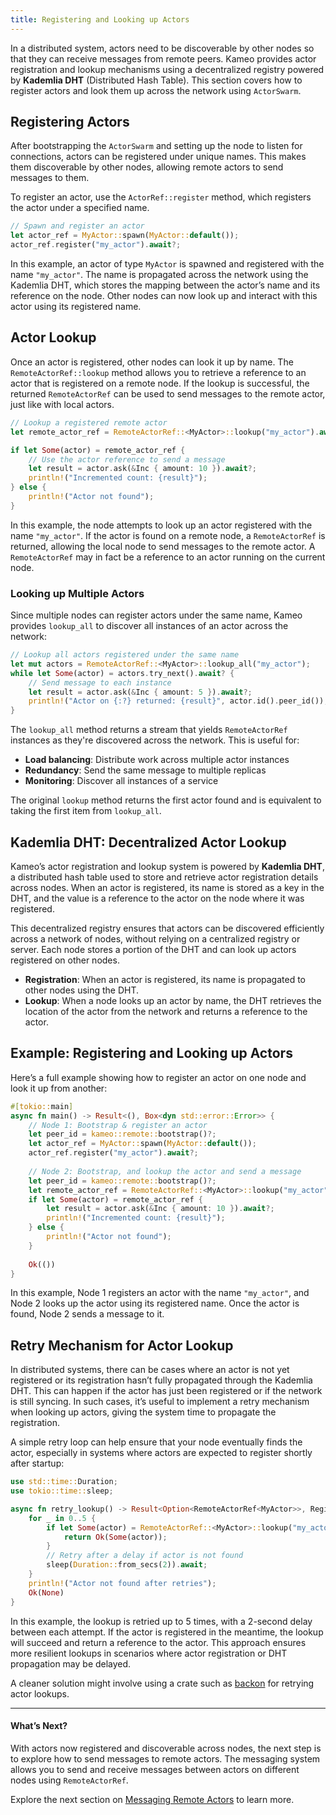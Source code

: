 ```yaml
---
title: Registering and Looking up Actors
---
```


In a distributed system, actors need to be discoverable by other nodes so that they can receive messages from remote peers. Kameo provides actor registration and lookup mechanisms using a decentralized registry powered by **Kademlia DHT** (Distributed Hash Table). This section covers how to register actors and look them up across the network using `ActorSwarm`.

## Registering Actors

After bootstrapping the `ActorSwarm` and setting up the node to listen for connections, actors can be registered under unique names. This makes them discoverable by other nodes, allowing remote actors to send messages to them.

To register an actor, use the `ActorRef::register` method, which registers the actor under a specified name.

```rust
// Spawn and register an actor
let actor_ref = MyActor::spawn(MyActor::default());
actor_ref.register("my_actor").await?;
```

In this example, an actor of type `MyActor` is spawned and registered with the name `"my_actor"`. The name is propagated across the network using the Kademlia DHT, which stores the mapping between the actor’s name and its reference on the node. Other nodes can now look up and interact with this actor using its registered name.

## Actor Lookup

Once an actor is registered, other nodes can look it up by name. The `RemoteActorRef::lookup` method allows you to retrieve a reference to an actor that is registered on a remote node. If the lookup is successful, the returned `RemoteActorRef` can be used to send messages to the remote actor, just like with local actors.

```rust
// Lookup a registered remote actor
let remote_actor_ref = RemoteActorRef::<MyActor>::lookup("my_actor").await?;

if let Some(actor) = remote_actor_ref {
    // Use the actor reference to send a message
    let result = actor.ask(&Inc { amount: 10 }).await?;
    println!("Incremented count: {result}");
} else {
    println!("Actor not found");
}
```

In this example, the node attempts to look up an actor registered with the name `"my_actor"`. If the actor is found on a remote node, a `RemoteActorRef` is returned, allowing the local node to send messages to the remote actor. A `RemoteActorRef` may in fact be a reference to an actor running on the current node.

### Looking up Multiple Actors

Since multiple nodes can register actors under the same name, Kameo provides `lookup_all` to discover all instances of an actor across the network:

```rust
// Lookup all actors registered under the same name
let mut actors = RemoteActorRef::<MyActor>::lookup_all("my_actor");
while let Some(actor) = actors.try_next().await? {
    // Send message to each instance
    let result = actor.ask(&Inc { amount: 5 }).await?;
    println!("Actor on {:?} returned: {result}", actor.id().peer_id());
}
```

The `lookup_all` method returns a stream that yields `RemoteActorRef` instances as they're discovered across the network. This is useful for:
- **Load balancing**: Distribute work across multiple actor instances
- **Redundancy**: Send the same message to multiple replicas
- **Monitoring**: Discover all instances of a service

The original `lookup` method returns the first actor found and is equivalent to taking the first item from `lookup_all`.

## Kademlia DHT: Decentralized Actor Lookup

Kameo’s actor registration and lookup system is powered by **Kademlia DHT**, a distributed hash table used to store and retrieve actor registration details across nodes. When an actor is registered, its name is stored as a key in the DHT, and the value is a reference to the actor on the node where it was registered.

This decentralized registry ensures that actors can be discovered efficiently across a network of nodes, without relying on a centralized registry or server. Each node stores a portion of the DHT and can look up actors registered on other nodes.

- **Registration**: When an actor is registered, its name is propagated to other nodes using the DHT.
- **Lookup**: When a node looks up an actor by name, the DHT retrieves the location of the actor from the network and returns a reference to the actor.

## Example: Registering and Looking up Actors

Here’s a full example showing how to register an actor on one node and look it up from another:

```rust
#[tokio::main]
async fn main() -> Result<(), Box<dyn std::error::Error>> {
    // Node 1: Bootstrap & register an actor
    let peer_id = kameo::remote::bootstrap()?;
    let actor_ref = MyActor::spawn(MyActor::default());
    actor_ref.register("my_actor").await?;
    
    // Node 2: Bootstrap, and lookup the actor and send a message
    let peer_id = kameo::remote::bootstrap()?;
    let remote_actor_ref = RemoteActorRef::<MyActor>::lookup("my_actor").await?;
    if let Some(actor) = remote_actor_ref {
        let result = actor.ask(&Inc { amount: 10 }).await?;
        println!("Incremented count: {result}");
    } else {
        println!("Actor not found");
    }
    
    Ok(())
}
```

In this example, Node 1 registers an actor with the name `"my_actor"`, and Node 2 looks up the actor using its registered name. Once the actor is found, Node 2 sends a message to it.

## Retry Mechanism for Actor Lookup

In distributed systems, there can be cases where an actor is not yet registered or its registration hasn’t fully propagated through the Kademlia DHT. This can happen if the actor has just been registered or if the network is still syncing. In such cases, it’s useful to implement a retry mechanism when looking up actors, giving the system time to propagate the registration.

A simple retry loop can help ensure that your node eventually finds the actor, especially in systems where actors are expected to register shortly after startup:

```rust
use std::time::Duration;
use tokio::time::sleep;

async fn retry_lookup() -> Result<Option<RemoteActorRef<MyActor>>, RegistryError> {
    for _ in 0..5 {
        if let Some(actor) = RemoteActorRef::<MyActor>::lookup("my_actor").await? {
            return Ok(Some(actor));
        }
        // Retry after a delay if actor is not found
        sleep(Duration::from_secs(2)).await;
    }
    println!("Actor not found after retries");
    Ok(None)
}
```

In this example, the lookup is retried up to 5 times, with a 2-second delay between each attempt. If the actor is registered in the meantime, the lookup will succeed and return a reference to the actor. This approach ensures more resilient lookups in scenarios where actor registration or DHT propagation may be delayed.

A cleaner solution might involve using a crate such as [backon](https://crates.io/crates/backon) for retrying actor lookups.

---

#### What’s Next?

With actors now registered and discoverable across nodes, the next step is to explore how to send messages to remote actors. The messaging system allows you to send and receive messages between actors on different nodes using `RemoteActorRef`.

Explore the next section on [Messaging Remote Actors](/distributed-actors/messaging-remote-actors) to learn more.
